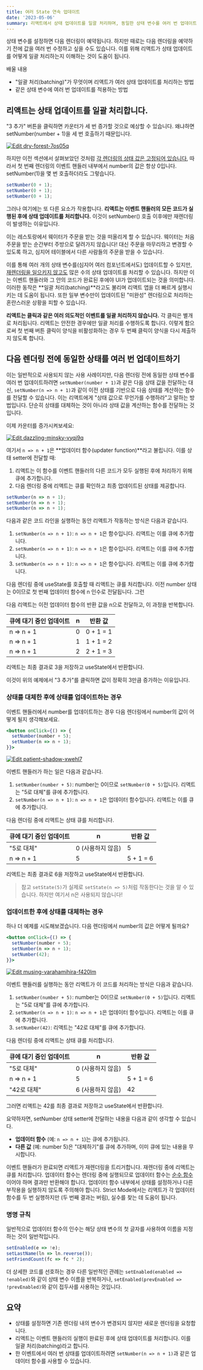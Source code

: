 ```yaml
---
title: 여러 State 연속 업데이트
date: '2023-05-06'
summary: 리액트에서 상태 업데이트를 일괄 처리하며, 동일한 상태 변수를 여러 번 업데이트하려면 업데이터 함수를 사용하는 방법을 이해합니다.
---
```


<TOCInline toc={props.toc} asDisclosure />


상태 변수를 설정하면 다음 렌더링이 예약됩니다. 하지만 때로는 다음 렌더링을 예약하기 전에 값을 여러 번 수정하고 싶을 수도 있습니다. 이를 위해 리액트가 상태 업데이트를 어떻게 일괄 처리하는지 이해하는 것이 도움이 됩니다.

배울 내용

- "일괄 처리(batching)"가 무엇이며 리액트가 여러 상태 업데이트를 처리하는 방법
- 같은 상태 변수에 여러 번 업데이트를 적용하는 방법

## 리액트는 상태 업데이트를 일괄 처리합니다.

"3 추가" 버튼을 클릭하면 카운터가 세 번 증가할 것으로 예상할 수 있습니다. 왜냐하면 setNumber(number + 1)을 세 번 호출하기 때문입니다.

[![Edit dry-forest-7os05q](https://codesandbox.io/static/img/play-codesandbox.svg)](https://codesandbox.io/s/dry-forest-7os05q?autoresize=1&fontsize=14&hidenavigation=1&theme=dark)



하지만 이전 섹션에서 살펴보았던 것처럼 [각 렌더링의 상태 값은 고정되어 있습니다](https://react.dev/learn/state-as-a-snapshot#rendering-takes-a-snapshot-in-time), 따라서 첫 번째 렌더링의 이벤트 핸들러 내부에서 number의 값은 항상 0입니다. setNumber(1)을 몇 번 호출하더라도 그렇습니다.

```jsx
setNumber(0 + 1);
setNumber(0 + 1);
setNumber(0 + 1);
```

그러나 여기에는 또 다른 요소가 작용합니다. **리액트는 이벤트 핸들러의 모든 코드가 실행된 후에 상태 업데이트를 처리합니다.** 이것이 setNumber() 호출 이후에만 재렌더링이 발생하는 이유입니다.

이는 레스토랑에서 웨이터가 주문을 받는 것을 떠올리게 할 수 있습니다. 웨이터는 처음 주문을 받는 순간부터 주방으로 달려가지 않습니다! 대신 주문을 마무리하고 변경할 수 있도록 하고, 심지어 테이블에서 다른 사람들의 주문을 받을 수 있습니다.

이를 통해 여러 개의 상태 변수를(심지어 여러 컴포넌트에서도) 업데이트할 수 있지만, [재렌더링을 일으키지 않고도](https://react.dev/learn/render-and-commit#re-renders-when-state-updates) 많은 수의 상태 업데이트를 처리할 수 있습니다. 하지만 이는 이벤트 핸들러와 그 안의 코드가 완료된 후에야 UI가 업데이트되는 것을 의미합니다. 이러한 동작은 **일괄 처리(batching)**라고도 불리며 리액트 앱을 더 빠르게 실행시키는 데 도움이 됩니다. 또한 일부 변수만이 업데이트된 "미완성" 렌더링으로 처리하는 혼란스러운 상황을 피할 수 있습니다.

**리액트는 클릭과 같은 여러 의도적인 이벤트를 일괄 처리하지 않습니다.** 각 클릭은 별개로 처리됩니다. 리액트는 안전한 경우에만 일괄 처리를 수행하도록 합니다. 이렇게 함으로써 첫 번째 버튼 클릭이 양식을 비활성화하는 경우 두 번째 클릭이 양식을 다시 제출하지 않도록 합니다.

## 다음 렌더링 전에 동일한 상태를 여러 번 업데이트하기

이는 일반적으로 사용되지 않는 사용 사례이지만, 다음 렌더링 전에 동일한 상태 변수를 여러 번 업데이트하려면 `setNumber(number + 1)`과 같은 다음 상태 값을 전달하는 대신, `setNumber(n => n + 1)`과 같이 이전 상태를 기반으로 다음 상태를 계산하는 함수를 전달할 수 있습니다. 이는 리액트에게 "상태 값으로 무언가를 수행하라"고 말하는 방법입니다. 단순히 상태를 대체하는 것이 아니라 상태 값을 계산하는 함수를 전달하는 것입니다.

이제 카운터를 증가시켜보세요:

[![Edit dazzling-minsky-vyqj9q](https://codesandbox.io/static/img/play-codesandbox.svg)](https://codesandbox.io/s/dazzling-minsky-vyqj9q?autoresize=1&fontsize=14&hidenavigation=1&theme=dark)



여기서 `n => n + 1`은 **업데이터 함수(updater function)**라고 불립니다. 이를 상태 setter에 전달할 때:

1.  리액트는 이 함수를 이벤트 핸들러의 다른 코드가 모두 실행된 후에 처리하기 위해 큐에 추가합니다.
2.  다음 렌더링 중에 리액트는 큐를 확인하고 최종 업데이트된 상태를 제공합니다.

```jsx
setNumber(n => n + 1);
setNumber(n => n + 1);
setNumber(n => n + 1);
```

다음과 같은 코드 라인을 실행하는 동안 리액트가 작동하는 방식은 다음과 같습니다.

1.  `setNumber(n => n + 1)`: `n => n + 1`은 함수입니다. 리액트는 이를 큐에 추가합니다.
2.  `setNumber(n => n + 1)`: `n => n + 1`은 함수입니다. 리액트는 이를 큐에 추가합니다.
3.  `setNumber(n => n + 1)`: `n => n + 1`은 함수입니다. 리액트는 이를 큐에 추가합니다.

다음 렌더링 중에 useState를 호출할 때 리액트는 큐를 처리합니다. 이전 number 상태는 0이므로 첫 번째 업데이터 함수에 n 인수로 전달됩니다. 그런

 다음 리액트는 이전 업데이터 함수의 반환 값을 n으로 전달하고, 이 과정을 반복합니다.

| 큐에 대기 중인 업데이트 | n | 반환 값 |
| --- | --- | --- |
| n => n + 1 | 0 | 0 + 1 = 1 |
| n => n + 1 | 1 | 1 + 1 = 2 |
| n => n + 1 | 2 | 2 + 1 = 3 |

리액트는 최종 결과로 3을 저장하고 useState에서 반환합니다.

이것이 위의 예제에서 "3 추가"를 클릭하면 값이 정확히 3만큼 증가하는 이유입니다.

### 상태를 대체한 후에 상태를 업데이트하는 경우

이벤트 핸들러에서 number를 업데이트하는 경우 다음 렌더링에서 number의 값이 어떻게 될지 생각해보세요.

```jsx
<button onClick={() => {
  setNumber(number + 5);
  setNumber(n => n + 1);
}}>
```

[![Edit patient-shadow-xwehl7](https://codesandbox.io/static/img/play-codesandbox.svg)](https://codesandbox.io/s/patient-shadow-xwehl7?autoresize=1&fontsize=14&hidenavigation=1&theme=dark)


이벤트 핸들러가 하는 일은 다음과 같습니다.

1.  `setNumber(number + 5)`: number는 0이므로 `setNumber(0 + 5)`입니다. 리액트는 "5로 대체"를 큐에 추가합니다.
2.  `setNumber(n => n + 1)`: `n => n + 1`은 업데이터 함수입니다. 리액트는 이를 큐에 추가합니다.

다음 렌더링 중에 리액트는 상태 큐를 처리합니다.

| 큐에 대기 중인 업데이트 | n | 반환 값 |
| --- | --- | --- |
| "5로 대체" | 0 (사용하지 않음) | 5 |
| n => n + 1 | 5 | 5 + 1 = 6 |

리액트는 최종 결과로 6을 저장하고 useState에서 반환합니다.

> 참고 
`setState(5)`가 실제로 `setState(n => 5)`처럼 작동한다는 것을 알 수 있습니다. 하지만 여기서 n은 사용되지 않습니다!

### 업데이트한 후에 상태를 대체하는 경우

하나 더 예제를 시도해보겠습니다. 다음 렌더링에서 number의 값은 어떻게 될까요?

```jsx
<button onClick={() => {
  setNumber(number + 5);
  setNumber(n => n + 1);
  setNumber(42);
}}>
```
[![Edit musing-varahamihira-f420lm](https://codesandbox.io/static/img/play-codesandbox.svg)](https://codesandbox.io/s/musing-varahamihira-f420lm?autoresize=1&fontsize=14&hidenavigation=1&theme=dark)


이벤트 핸들러를 실행하는 동안 리액트가 이 코드를 처리하는 방식은 다음과 같습니다.

1.  `setNumber(number + 5)`: number는 0이므로 `setNumber(0 + 5)`입니다. 리액트는 "5로 대체"를 큐에 추가합니다.
2.  `setNumber(n => n + 1)`: `n => n + 1`은 업데이터 함수입니다. 리액트는 이를 큐에 추가합니다.
3.  `setNumber(42)`: 리액트는 "42로 대체"를 큐에 추가합니다.

다음 렌더링 중에 리액트는 상태 큐를 처리합니다.

| 큐에 대기 중인 업데이트 | n | 반환 값 |
| --- | --- | --- |
| "5로 대체" | 0 (사용하지 않음) | 5 |
| n => n + 1 | 5 | 5 + 1 = 6 |
| "42로 대체" | 6 (사용하지 않음) | 42 |

그러면 리액트는 42를 최종 결과로 저장하고 useState에서 반환합니다.

요약하자면, setNumber 상태 setter에 전달하는 내용을 다음과 같이 생각할 수 있습니다.

- **업데이터 함수** (예: `n => n + 1`)는 큐에 추가됩니다.
- **다른 값** (예: number 5)은 "대체하기"를 큐에 추가하며, 이미 큐에 있는 내용을 무시합니다.

이벤트 핸들러가 완료되면 리액트가 재렌더링을 트리거합니다. 재렌더링 중에 리액트는 큐를 처리합니다. 업데이터 함수는 렌더링 중에 실행되므로 업데이터 함수는 [순수 함수](https://react.dev/learn/keeping-components-pure)이어야 하며 결과만 반환해야 합니다. 업데이터 함수 내부에서 상태를 설정하거나 다른 부작용을 실행하지 않도록 주의해야 합니다. Strict Mode에서는 리액트가 각 업데이터 함수를 두 번 실행하지만 (두 번째 결과는 버림), 실수를 찾는 데 도움이 됩니다.

### 명명 규칙

일반적으로 업데이터 함수의 인수는 해당 상태 변수의 첫 글자를 사용하여 이름을 지정하는 것이 일반적입니다.

```jsx
setEnabled(e => !e);
setLastName(ln => ln.reverse());
setFriendCount(fc => fc * 2);
```

더 상세한 코드를 선호하는 경우 다른 일반적인 관례는 `setEnabled(enabled => !enabled)`와 같이 상태 변수 이름을 반복하거나, `setEnabled(prevEnabled => !prevEnabled)`와 같이 접두사를 사용하는 것입니다.

## 요약

- 상태를 설정하면 기존 렌더링 내의 변수가 변경되지 않지만 새로운 렌더링을 요청합니다.
- 리액트는 이벤트 핸들러의 실행이 완료된 후에 상태 업데이트를 처리합니다. 이를 일괄 처리(batching)라고 합니다.
- 한 이벤트에서 여러 번 상태를 업데이트하려면 `setNumber(n => n + 1)`과 같은 업데이터 함수를 사용할 수 있습니다.

